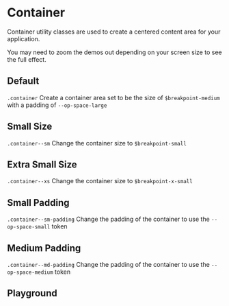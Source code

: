 
# Container

Container utility classes are used to create a centered content area for your application.

You may need to zoom the demos out depending on your screen size to see the full effect.

## Default

`.container` Create a container area set to be the size of `$breakpoint-medium` with a padding of `--op-space-large`

<Canvas withToolbar>
  <Story id="utilities-container--default" />
</Canvas>

## Small Size

`.container--sm` Change the container size to `$breakpoint-small`

<Canvas withToolbar>
  <Story id="utilities-container--size-small" />
</Canvas>

## Extra Small Size

`.container--xs` Change the container size to `$breakpoint-x-small`

<Canvas withToolbar>
  <Story id="utilities-container--size-extra-small" />
</Canvas>

## Small Padding

`.container--sm-padding` Change the padding of the container to use the `--op-space-small` token

<Canvas withToolbar>
  <Story id="utilities-container--padding-small" />
</Canvas>

## Medium Padding

`.container--md-padding` Change the padding of the container to use the `--op-space-medium` token

<Canvas withToolbar>
  <Story id="utilities-container--padding-medium" />
</Canvas>

## Playground

<Primary />
<ArgsTable of="." story="^" />
